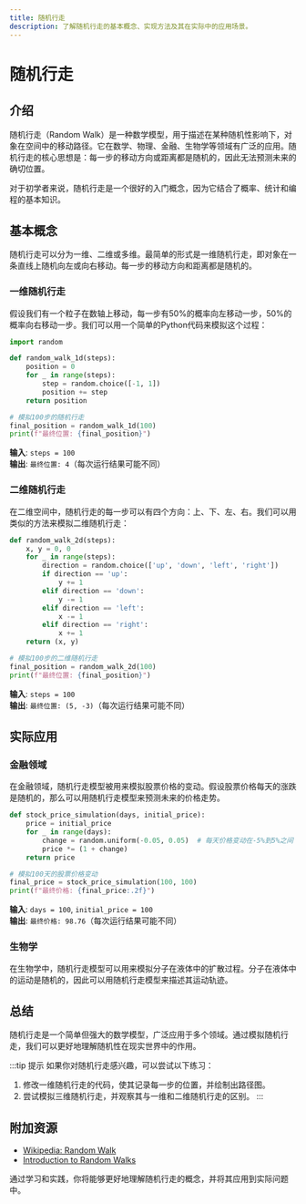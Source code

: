 ```yaml
---
title: 随机行走
description: 了解随机行走的基本概念、实现方法及其在实际中的应用场景。
---
```


# 随机行走

## 介绍

随机行走（Random Walk）是一种数学模型，用于描述在某种随机性影响下，对象在空间中的移动路径。它在数学、物理、金融、生物学等领域有广泛的应用。随机行走的核心思想是：每一步的移动方向或距离都是随机的，因此无法预测未来的确切位置。

对于初学者来说，随机行走是一个很好的入门概念，因为它结合了概率、统计和编程的基本知识。

## 基本概念

随机行走可以分为一维、二维或多维。最简单的形式是一维随机行走，即对象在一条直线上随机向左或向右移动。每一步的移动方向和距离都是随机的。

### 一维随机行走

假设我们有一个粒子在数轴上移动，每一步有50%的概率向左移动一步，50%的概率向右移动一步。我们可以用一个简单的Python代码来模拟这个过程：

```python
import random

def random_walk_1d(steps):
    position = 0
    for _ in range(steps):
        step = random.choice([-1, 1])
        position += step
    return position

# 模拟100步的随机行走
final_position = random_walk_1d(100)
print(f"最终位置: {final_position}")
```

**输入**: `steps = 100`  
**输出**: `最终位置: 4`（每次运行结果可能不同）

### 二维随机行走

在二维空间中，随机行走的每一步可以有四个方向：上、下、左、右。我们可以用类似的方法来模拟二维随机行走：

```python
def random_walk_2d(steps):
    x, y = 0, 0
    for _ in range(steps):
        direction = random.choice(['up', 'down', 'left', 'right'])
        if direction == 'up':
            y += 1
        elif direction == 'down':
            y -= 1
        elif direction == 'left':
            x -= 1
        elif direction == 'right':
            x += 1
    return (x, y)

# 模拟100步的二维随机行走
final_position = random_walk_2d(100)
print(f"最终位置: {final_position}")
```

**输入**: `steps = 100`  
**输出**: `最终位置: (5, -3)`（每次运行结果可能不同）

## 实际应用

### 金融领域

在金融领域，随机行走模型被用来模拟股票价格的变动。假设股票价格每天的涨跌是随机的，那么可以用随机行走模型来预测未来的价格走势。

```python
def stock_price_simulation(days, initial_price):
    price = initial_price
    for _ in range(days):
        change = random.uniform(-0.05, 0.05)  # 每天价格变动在-5%到5%之间
        price *= (1 + change)
    return price

# 模拟100天的股票价格变动
final_price = stock_price_simulation(100, 100)
print(f"最终价格: {final_price:.2f}")
```

**输入**: `days = 100`, `initial_price = 100`  
**输出**: `最终价格: 98.76`（每次运行结果可能不同）

### 生物学

在生物学中，随机行走模型可以用来模拟分子在液体中的扩散过程。分子在液体中的运动是随机的，因此可以用随机行走模型来描述其运动轨迹。

## 总结

随机行走是一个简单但强大的数学模型，广泛应用于多个领域。通过模拟随机行走，我们可以更好地理解随机性在现实世界中的作用。

:::tip 提示
如果你对随机行走感兴趣，可以尝试以下练习：
1. 修改一维随机行走的代码，使其记录每一步的位置，并绘制出路径图。
2. 尝试模拟三维随机行走，并观察其与一维和二维随机行走的区别。
:::

## 附加资源

- [Wikipedia: Random Walk](https://en.wikipedia.org/wiki/Random_walk)
- [Introduction to Random Walks](https://www.math.ucdavis.edu/~gravner/MAT135B/materials/ch14.pdf)

通过学习和实践，你将能够更好地理解随机行走的概念，并将其应用到实际问题中。
